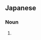 ==Japanese==
{{ja-kanjitab|えん|しょく|yomi=o}}

===Noun===
{{ja-noun|えんしょく}}

# {{alternative spelling of|炎色|lang=ja}}